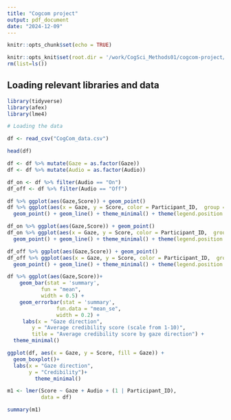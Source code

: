 ```yaml
---
title: "Cogcom project"
output: pdf_document
date: "2024-12-09"
---
```


```r

knitr::opts_chunk$set(echo = TRUE)  

knitr::opts_knit$set(root.dir = '/work/CogSci_Methods01/cogcom-project/CogCom') 
rm(list=ls())
```

## Loading relevant libraries and data

```r
library(tidyverse)
library(afex)
library(lme4)

```
```r
# Loading the data

df <- read_csv("CogCom_data.csv")

head(df)

df <- df %>% mutate(Gaze = as.factor(Gaze))
df <- df %>% mutate(Audio = as.factor(Audio))
```
```r

df_on <- df %>% filter(Audio == "On")
df_off <- df %>% filter(Audio == "Off")

df %>% ggplot(aes(Gaze,Score)) + geom_point()
df %>% ggplot(aes(x = Gaze, y = Score, color = Participant_ID,  group = Participant_ID)) +
  geom_point() + geom_line() + theme_minimal() + theme(legend.position = "none")

df_on %>% ggplot(aes(Gaze,Score)) + geom_point()
df_on %>% ggplot(aes(x = Gaze, y = Score, color = Participant_ID,  group = Participant_ID)) +
  geom_point() + geom_line() + theme_minimal() + theme(legend.position = "none")

df_off %>% ggplot(aes(Gaze,Score)) + geom_point()
df_off %>% ggplot(aes(x = Gaze, y = Score, color = Participant_ID,  group = Participant_ID)) +
  geom_point() + geom_line() + theme_minimal() + theme(legend.position = "none")

df %>% ggplot(aes(Gaze,Score))+
    geom_bar(stat = 'summary',
           fun = "mean",
           width = 0.5) +
    geom_errorbar(stat = 'summary',
                fun.data = "mean_se",
                width = 0.2) +
     labs(x = "Gaze direction", 
        y = "Average credibility score (scale from 1-10)", 
        title = "Average credibility score by gaze direction") +
  theme_minimal()

ggplot(df, aes(x = Gaze, y = Score, fill = Gaze)) +
  geom_boxplot()+
  labs(x = "Gaze direction",
       y = "Credibility")+
         theme_minimal()

```


```r

m1 <- lmer(Score ~ Gaze + Audio + (1 | Participant_ID), 
           data = df)

summary(m1)
```


